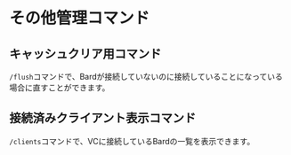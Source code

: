 # その他管理コマンド

## キャッシュクリア用コマンド

`/flush`コマンドで、Bardが接続していないのに接続していることになっている場合に直すことができます。

## 接続済みクライアント表示コマンド

`/clients`コマンドで、VCに接続しているBardの一覧を表示できます。
